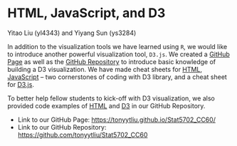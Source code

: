 # HTML, JavaScript, and D3

Yitao Liu (yl4343) and Yiyang Sun (ys3284)

In addition to the visualization tools we have learned using `R`, we would like to introduce another powerful visualization tool, `D3.js`. We created a [GitHub Page](https://tonyytliu.github.io/Stat5702_CC60/){target="_blank"} as well as the [GitHub Repository](https://github.com/tonyytliu/Stat5702_CC60){target="_blank"} to introduce basic knowledge of building a D3 visualization. We have made cheat sheets for [HTML](https://github.com/tonyytliu/Stat5702_CC60/blob/master/intro_to_html/Basic_HTML_Notes.pdf){target="_blank"}, [JavaScript](https://github.com/tonyytliu/Stat5702_CC60/blob/master/intro_to_js/Basic_JavaScript_Notes.pdf){target="_blank"} -- two cornerstones of coding with D3 library, and a cheat sheet for [D3.js](https://github.com/tonyytliu/Stat5702_CC60/blob/master/intro_to_d3/Basic_D3_Notes.pdf){target="_blank"}. 

To better help fellow students to kick-off with D3 visualization, we also provided code examples of [HTML](https://github.com/tonyytliu/Stat5702_CC60/blob/master/intro_to_html/html_examples.html){target="_blank"} and [D3](https://github.com/tonyytliu/Stat5702_CC60/blob/master/intro_to_d3/d3_example.html){target="_blank"} in our GitHub Repository.

- Link to our GitHub Page: [https://tonyytliu.github.io/Stat5702_CC60/](https://tonyytliu.github.io/Stat5702_CC60/){target="_blank"}
- Link to our GitHub Repository: [https://github.com/tonyytliu/Stat5702_CC60](https://github.com/tonyytliu/Stat5702_CC60){target="_blank"}
